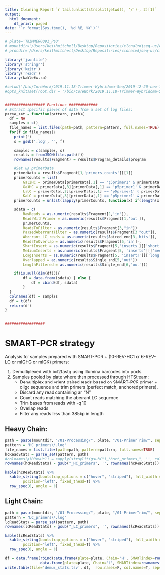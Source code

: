 ```yaml
---
title: Cleaning Report `r tail(unlist(strsplit(getwd(), '/')), 2)[1]`
output:
  html_document:
    df_print: paged
date: "`r format(Sys.time(), '%d %B, %Y')`"
---
```

```r
# plate='TRIMMER0091_P80'
# mountdir='/Users/keithmitchell/Desktop/Repositories/clonalvdjseq-uc/clonalvdjseq'
# procdir='/Users/keithmitchell/Desktop/Repositories/clonalvdjseq-uc/clonalvdjseq/01-Processing'
```

```r
library('jsonlite')
library('stringr')
library('knitr')
library('readr')
library(kableExtra)

#setwd('/bio/CoreWork/2019.11.18-Trimmer-Hybridoma-Seq/2019-12-20-new-191213_M02034-data/Report')
#opts_knit$set(root.dir = '/bio/CoreWork/2019.11.18-Trimmer-Hybridoma-Seq/2020-02-07-run-rerun_of_27-samples-SMARTPCR/Report')


################## Functions #############
# Extract specific pieces of data from a set of log files:
parse_set = function(pattern, path){
  df = NA
  samples = c()
  file_names = list.files(path=path, pattern=pattern, full.names=TRUE)
  for(f in file_names){
    print(f)
    s = gsub('.log', '', f)

    samples = c(samples, s)
    results = fromJSON(file.path(f))
    rownames(results$Fragment) = results$Program_details$program

    #Set up primerData 
    primerData = results$Fragment[1,'primers_counts'][[1]]
    primerCounts = list(
        Ga12HC = primerData[primerData[,1] == 'p5primer1' & primerData[,2] == 'Ga12HC.10_REV_CHI',3],
        Ga3HC = primerData[,3][primerData[,1] == 'p5primer1' & primerData[,2] == 'Ga3.10for_mIGH3'],
        LaLC = primerData[,3][primerData[,1] == 'p5primer1' & primerData[,2] == 'LaLC.R-mIGL'],
        KaLC = primerData[,3][primerData[,1] == 'p5primer1' & primerData[,2] == 'KaLC.6_REV_LC'])
    primerCounts = unlist(lapply(primerCounts, function(x) if(length(x) == 0) 0 else as.numeric(x)))

    sdata = c(
        RawReads = as.numeric(results$Fragment[1,'in']), 
        ReadsWithPrimer = as.numeric(results$Fragment[1,'out']),
        primerCounts,
        ReadsToFilter = as.numeric(results$Fragment[3,"in"]),
        PassedAberrantFilter = as.numeric(results$Fragment[3,"out"]),
        Aberrant_LC_reads = as.numeric(results$Paired_end[3,'hits']),
        ReadsToOverlap = as.numeric(results$Fragment[5,'in']),
        ShortInsert = as.numeric(results$Fragment[5,'inserts'][['short']]),
        MediumInserts = as.numeric(results$Fragment[5, 'inserts'][['medium']]),
        LongInserts = as.numeric(results$Fragment[5, 'inserts'][['long']]),
        Overlapped = as.numeric(results$Single_end[5,'out']),
        LengthFiltered = as.numeric(results$Single_end[6,'out']))

    if(is.null(dim(df))){ 
        df = data.frame(sdata) } else {
            df = cbind(df, sdata)
        }
  }
  colnames(df) = samples
  df = t(df)
  return(df)
}


##################

```

# SMART-PCR strategy
Analysis for samples prepared with SMART-PCR + (10-REV-HC1 or 6-REV-LC or mIGHG or mIGK) primers:

1. Demultiplexed with bcl2fastq using Illumina barcodes into pools.
1. Samples pooled by plate where then processed through HTStream:
    +  Demultiplex and orient paired reads based on SMART-PCR primer + oligo sequence and trim primers (perfect match, anchored primers). 
    +  Discard any read containing an "N"
    +  Count reads matching the aberrant LC sequence
    +  Trim bases from reads with -q 10
    +  Overlap reads
    +  Filter any reads less than 385bp in length


## Heavy Chain:

```r
path = paste(mountdir, "/01-Processing/", plate, "/01-PrimerTrim/", sep='')
pattern = "HC_primers\\.log"
file_names = list.files(path=path, pattern=pattern, full.names=TRUE)
hcReadStats = parse_set(pattern, path)
#colnames(p10RevHc1) = sapply(strsplit(gsub("1_Short_primers_", '', colnames(p10RevHc1)), '_'), '[', 1)
rownames(hcReadStats) = gsub("_HC_primers", '', rownames(hcReadStats))

kable(hcReadStats) %>%
  kable_styling(bootstrap_options = c("hover", "striped"), full_width = F, 
        position="left", fixed_thead=T) %>%
  row_spec(0, angle = 0)
```


## Light Chain:

```r
path = paste(mountdir, "/01-Processing/", plate, "/01-PrimerTrim/", sep='')
pattern = "LC_primers\\.log"
lcReadStats = parse_set(pattern, path)
rownames(lcReadStats) = gsub("_LC_primers", '', rownames(lcReadStats))

kable(lcReadStats) %>%
  kable_styling(bootstrap_options = c("hover", "striped"), full_width = F, 
        position="left", fixed_thead=T) %>%
  row_spec(0, angle = 0)

```

```r
df = data.frame(rbind(data.frame(plate=plate, Chain='H', SMARTindex=rownames(hcReadStats), hcReadStats), 
                data.frame(plate=plate, Chain='L', SMARTindex=rownames(lcReadStats), lcReadStats)))
write.table(file='demux_stats.tsv', df,  row.names=F, col.names=T, sep='\t')

```